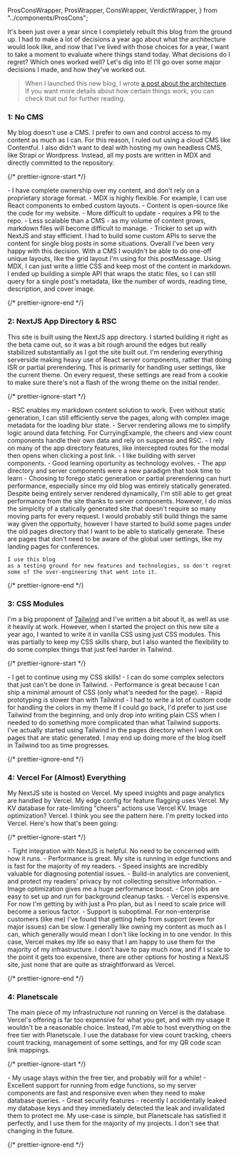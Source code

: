   ProsConsWrapper,
  ProsWrapper,
  ConsWrapper,
  VerdictWrapper,
} from "../components/ProsCons";

It's been just over a year since I completely rebuilt this blog from the ground up. I had
to make a lot of decisions a year ago about what the architecture would look like, and now
that I've lived with those choices for a year, I want to take a moment to evaluate where things
stand today. What decisions do I regret? Which ones worked well? Let's dig into it! I'll go
over some major decisions I made, and how they've worked out.

> When I launched this new blog, I wrote [a post about the architecture](blog/welcome-to-my-new-blog).
> If you want more details about how certain things work, you can check that out for further reading.

<CMSHeader />

### 1: No CMS

My blog doesn't use a CMS. I prefer to own and control access to my content as much as I can. For
this reason, I ruled out using a cloud CMS like Contentful. I also didn't want to deal with
hosting my own headless CMS, like Strapi or Wordpress. Instead, all my posts are written in MDX and
directly committed to the repository.

{/* prettier-ignore-start */}

<ProsConsWrapper>
  <ProsWrapper>
    - I have complete ownership over my content, and don't rely on a proprietary storage format.
    - MDX is highly flexible. For example, I can
    use React components to embed custom layouts.
    - Content is open-source like the code for my website.
  </ProsWrapper>
  <ConsWrapper>
    - More difficult to update - requires a PR to the repo.
    - Less scalable than a CMS - as my volume of content grows, markdown files will become difficult to manage.
    - Tricker to set up with NextJS and stay efficient. I had to build some custom APIs to serve the content for single
    blog posts in some situations.
  </ConsWrapper>
</ProsConsWrapper>
<VerdictWrapper result="+">
    Overall I've been very happy with this decision. With a CMS I wouldn't be able to do one-off unique layouts,
    like the grid layout I'm using for this postMessage. Using MDX, I can just write a little CSS and keep most of the content in
    markdown. I ended up building a simple API that wraps the static files, so I can still query for a single post's metadata,
    like the number of words, reading time, description, and cover image.
</VerdictWrapper>

{/* prettier-ignore-end */}

<AppDirHeader />

### 2: NextJS App Directory & RSC

This site is built using the NextJS app directory. I started building it right as the beta came out, so it was a bit rough
around the edges but really stabilized substantially as I got the site built out. I'm rendering everything serverside making
heavy use of React server components, rather that doing ISR or partial prerendering. This is primarily for handling user settings,
like the current theme. On every request, these settings are read from a cookie to make sure there's not a flash of the wrong
theme on the initial render.

{/* prettier-ignore-start */}

<ProsConsWrapper>
  <ProsWrapper>
    - RSC enables my markdown content solution to work. Even without static generation, I can still efficiently
    serve the pages, along with complex image metadata for the loading blur state.
    - Server rendering allows me to simplify logic around data fetching. For CurryingExample, the cheers and view
    count components handle their own data and rely on suspense and RSC.
    - I rely on many of the app directory features, like intercepted routes for the modal then opens when clicking a post link.
    - I like building with server components.
    - Good learning oportunity as technology evolves.
  </ProsWrapper>
  <ConsWrapper>
    - The app directory and server components were a new paradigm that took time to learn
    - Choosing to forego static generation or partial prerendering can hurt performance, especially since
    my old blog was entirely statically generated.
  </ConsWrapper>
</ProsConsWrapper>
<VerdictWrapper result="/">
    Despite being entirely server rendered dynamically, I'm still able to get great performance from the site
    thanks to server components. However, I do miss the simpicity of a statically generated site that doesn't require
    so many moving parts for every request. I would probably still build things the same way given the opportuity, however
    I have started to build some pages under the old pages directory that I want to be able to statically generate. These are
    pages that don't need to be aware of the global user settings, like my landing pages for conferences.
    
    I use this blog
    as a testing ground for new features and technologies, so don't regret some of the over-engineering that went into it.
</VerdictWrapper>

{/* prettier-ignore-end */}

<CSSModulesHeader />

### 3: CSS Modules

I'm a big proponent of [Tailwind](https://keegan.codes/blog/tag/Tailwind) and I've written a bit about it, as well as use
it heavily at work. However, when I started the project on this new site a year ago, I wanted to write it in vanilla CSS
using just CSS modules. This was partially to keep my CSS skills sharp, but I also wanted the flexibility to do some complex
things that just feel harder in Tailwind.

{/* prettier-ignore-start */}

<ProsConsWrapper>
  <ProsWrapper>
    - I get to continue using my CSS skills!
    - I can do some complex selectors that just can't be done in Tailwind.
    - Performance is great because I can ship a minimal amount of CSS (only what's needed for the page).
  </ProsWrapper>
  <ConsWrapper>
    - Rapid prototyping is slower than with Tailwind
    - I had to write a lot of custom code for handling the colors in my theme
  </ConsWrapper>
</ProsConsWrapper>
<VerdictWrapper result="-">
    If I could go back, I'd prefer to just use Tailwind from the beginning, and only drop into writing plain CSS
    when I needed to do something more complicated than what Tailwind supports. I've actually started using Tailwind in the pages
    directory when I work on pages that are static generated. I may end up doing more of the blog itself in Tailwind too as
    time progresses.
</VerdictWrapper>

{/* prettier-ignore-end */}

<VercelHeader />

### 4: Vercel For (Almost) Everything

My NextJS site is hosted on Vercel. My speed insights and page analytics are handled by Vercel. My edge config for feature flagging
uses Vercel. My KV database for rate-limiting "cheers" actions use Vercel KV. Image optimization? Vercel. I think you see the pattern here. I'm pretty
locked into Vercel. Here's how that's been going:

{/* prettier-ignore-start */}

<ProsConsWrapper>
  <ProsWrapper>
    - Tight integration with NextJS is helpful. No need to be concerned with how it runs.
    - Performance is great. My site is running in edge functions and is fast for the majority of my readers.
    - Speed insights are incredibly valuable for diagnosing potential issues.
    - Build-in analytics are convenient, and protect my readers' privacy by not collecting sensitive information.
    - Image optimization gives me a huge performance boost.
    - Cron jobs are easy to set up and run for background cleanup tasks.
  </ProsWrapper>
  <ConsWrapper>
    - Vercel is expensive. For now I'm getting by with just a Pro plan, but as I need to scale price will become a serious factor.
    - Support is suboptimal. For non-enterprise customers (like me) I've found that getting help from support (even for major issues) can be slow.
  </ConsWrapper>
</ProsConsWrapper>
<VerdictWrapper result="+">
    I generally like owning my content as much as I can, which generally would mean I don't like locking in to one vendor. In this case,
    Vercel makes my life so easy that I am happy to use them for the majority of my infrastructure. I don't have to pay much now,
    and if I scale to the point it gets too expensive, there are other options for hosting a NextJS site, just none that are quite as
    straightforward as Vercel.
</VerdictWrapper>

{/* prettier-ignore-end */}

<DBHeader />

### 4: Planetscale

The main piece of my infrastructure not running on Vercel is the database. Vercel's offering is far too expensive for what you get,
and with my usage it wouldn't be a reasonable choice. Instead, I'm able to host everything on the free tier with Planetscale. I use the
database for view count tracking, cheers count tracking, management of some settings, and for my QR code scan link mappings.

{/* prettier-ignore-start */}

<ProsConsWrapper>
  <ProsWrapper>
    - My usage stays within the free tier, and probably will for a while!
    - Excellent support for running from edge functions, so my server components are fast and responsive even when they need to make
    database queries.
    - Great security features - recently I accidentally leaked my database keys and they immediately detected the leak and invalidated them
    to protect me.
  </ProsWrapper>
  <ConsWrapper>
  </ConsWrapper>
</ProsConsWrapper>
<VerdictWrapper result="+">
    My use-case is simple, but Planetscale has satisfied it perfectly, and I use them for the majority of my projects. I don't
    see that changing in the future.
</VerdictWrapper>

{/* prettier-ignore-end */}
